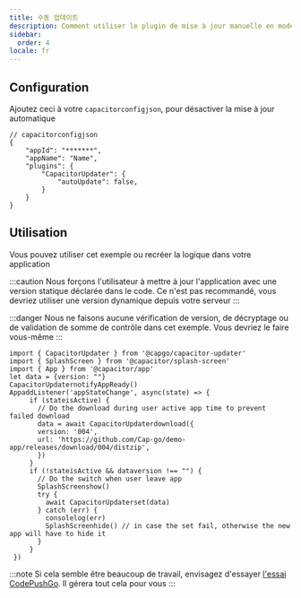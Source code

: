 ```yaml
---
title: 수동 업데이트
description: Comment utiliser le plugin de mise à jour manuelle en mode auto-hébergé
sidebar:
  order: 4
locale: fr
---
```


## Configuration

Ajoutez ceci à votre ``capacitorconfigjson``, pour désactiver la mise à jour automatique
```tsx
// capacitorconfigjson
{
	"appId": "*******",
	"appName": "Name",
	"plugins": {
		"CapacitorUpdater": {
			"autoUpdate": false,
		}
	}
}
```

## Utilisation

Vous pouvez utiliser cet exemple ou recréer la logique dans votre application

:::caution
Nous forçons l'utilisateur à mettre à jour l'application avec une version statique déclarée dans le code. Ce n'est pas recommandé, vous devriez utiliser une version dynamique depuis votre serveur
:::

:::danger
Nous ne faisons aucune vérification de version, de décryptage ou de validation de somme de contrôle dans cet exemple. Vous devriez le faire vous-même
:::

```tsx
import { CapacitorUpdater } from '@capgo/capacitor-updater'
import { SplashScreen } from '@capacitor/splash-screen'
import { App } from '@capacitor/app'
let data = {version: ""}
CapacitorUpdaternotifyAppReady()
AppaddListener('appStateChange', async(state) => {
     if (stateisActive) {
       // Do the download during user active app time to prevent failed download
       data = await CapacitorUpdaterdownload({
       version: '004',
       url: 'https://github.com/Cap-go/demo-app/releases/download/004/distzip',
       })
     }
     if (!stateisActive && dataversion !== "") {
       // Do the switch when user leave app
       SplashScreenshow()
       try {
         await CapacitorUpdaterset(data)
       } catch (err) {
         consolelog(err)
         SplashScreenhide() // in case the set fail, otherwise the new app will have to hide it
       }
     }
 })
```

:::note
Si cela semble être beaucoup de travail, envisagez d'essayer [l'essai CodePushGo](https://capgo.app/register/). Il gérera tout cela pour vous
:::

